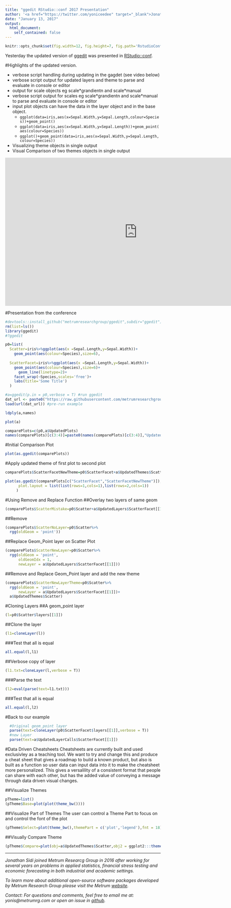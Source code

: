 ```yaml
---
title: "ggedit RStudio::conf 2017 Presentation"
author: '<a href="https://twitter.com/yoniceedee" target="_blank">Jonathan Sidi</a>, <a href="http://metrumrg.com/opensourcetools.html" target="_blank">Metrum Research Group</a>'
date: "January 13, 2017"
output: 
  html_document:
    self_contained: false
---
```


```r
knitr::opts_chunk$set(fig.width=12, fig.height=7, fig.path='RstudioConf/Figs/', warning=FALSE, message=FALSE)
```

Yesterday the updated version of <a href="https://github.com/metrumresearchgroup/ggedit" target="_blank">ggedit</a>  was presented in <a href="https://www.rstudio.com/conference/" target="_blank">RStudio::conf</a>. 

#Highlights of the updated version.

  - verbose script handling during updating in the gagdet (see video below)
  - verbose script output for updated layers and theme to parse and evaluate in console or editor
  - output for scale objects eg scale\*grandientn and scale\*manual
  - verbose script output for scales eg scale\*grandientn and scale\*manual to parse and evaluate in console or editor
  - input plot objects can have the data in the layer object and in the base object. 
    - `ggplot(data=iris,aes(x=Sepal.Width,y=Sepal.Length,colour=Species))+geom_point()`
    - `ggplot(data=iris,aes(x=Sepal.Width,y=Sepal.Length))+geom_point(aes(colour=Species))`
    - `ggplot()+geom_point(data=iris,aes(x=Sepal.Width,y=Sepal.Length,colour=Species))`
  - Visualizing theme objects in single output
  - Visual Comparison of two themes objects in single output
  
<!---
[![Verbose interactivity](http://img.youtube.com/vi/LN5OzswgUY4/0.jpg)](https://www.youtube.com/watch?v=LN5OzswgUY4)
--->

<iframe width="854" height="480" src="https://www.youtube.com/embed/LN5OzswgUY4" frameborder="0" allowfullscreen></iframe>

#Presentation from the conference

```r
#devtools::install_github("metrumresearchgroup/ggedit",subdir="ggedit")
rm(list=ls())
library(ggedit)
#?ggedit

p0=list(
  Scatter=iris%>%ggplot(aes(x =Sepal.Length,y=Sepal.Width))+
    geom_point(aes(colour=Species),size=6),
  
  ScatterFacet=iris%>%ggplot(aes(x =Sepal.Length,y=Sepal.Width))+
    geom_point(aes(colour=Species),size=6)+
      geom_line(linetype=2)+
    facet_wrap(~Species,scales='free')+
    labs(title='Some Title')
  )

#a=ggedit(p.in = p0,verbose = T) #run ggedit
dat_url <- paste0("https://raw.githubusercontent.com/metrumresearchgroup/ggedit/master/RstudioExampleObj.rda")
load(url(dat_url)) #pre-run example

ldply(a,names)

plot(a)

comparePlots=c(p0,a$UpdatedPlots)
names(comparePlots)[c(3:4)]=paste0(names(comparePlots)[c(3:4)],"Updated")
```

#Initial Comparison Plot
```r
plot(as.ggedit(comparePlots))
```

#Apply updated theme of first plot to second plot
```r
comparePlots$ScatterFacetNewTheme=p0$ScatterFacet+a$UpdatedThemes$Scatter

plot(as.ggedit(comparePlots[c("ScatterFacet","ScatterFacetNewTheme")]),
      plot.layout = list(list(rows=1,cols=1),list(rows=2,cols=1))
     )
```
#Using Remove and Replace Function
##Overlay two layers of same geom
```r
(comparePlots$ScatterMistake=p0$Scatter+a$UpdatedLayers$ScatterFacet[[1]])
```

##Remove
```r
(comparePlots$ScatterNoLayer=p0$Scatter%>%
  rgg(oldGeom = 'point'))
```

##Replace Geom_Point layer on Scatter Plot
```r
(comparePlots$ScatterNewLayer=p0$Scatter%>%
  rgg(oldGeom = 'point',
      oldGeomIdx = 1,
      newLayer = a$UpdatedLayers$ScatterFacet[[1]]))
```

##Remove and Replace Geom_Point layer and add the new theme
```r
(comparePlots$ScatterNewLayerTheme=p0$Scatter%>%
  rgg(oldGeom = 'point',
      newLayer = a$UpdatedLayers$ScatterFacet[[1]])+
  a$UpdatedThemes$Scatter)
```

#Cloning Layers
##A geom_point layer
```r
(l=p0$Scatter$layers[[1]])
```

##Clone the layer
```r
(l1=cloneLayer(l))
```

###Test that all is equal
```r
all.equal(l,l1)
```

##Verbose copy of layer
```r
(l1.txt=cloneLayer(l,verbose = T))
```

###Parse the text
```r
(l2=eval(parse(text=l1.txt)))
```

###Test that all is equal
```r
all.equal(l,l2)
```

#Back to our example
```r
  #Original geom_point layer
  parse(text=cloneLayer(p0$ScatterFacet$layers[[1]],verbose = T))
  #new Layer
  parse(text=a$UpdatedLayerCalls$ScatterFacet[[1]])
```

#Data Driven Cheatsheets
Cheatsheets are currently built and used exclusivley as a teaching tool. We want to try and change this and produce a cheat sheet that gives a roadmap to build a known product, but also is built as a function so user data can input data into it to make the cheatsheet more personalized. This gives a versalility of a consistent format that people can share with each other, but has the added value of conveying a message through data driven visual changes. 

##Visualize Themes
```r
pTheme=list()
(pTheme$Base=plot(plot(theme_bw())))
```

##Visualize Part of Themes
The user can control a Theme Part to focus on and control the font of the plot
```r
(pTheme$Select=plot(theme_bw(),themePart = c('plot','legend'),fnt = 18))
```

##Visually Compare Theme
```r
(pTheme$Compare=plot(obj=a$UpdatedThemes$Scatter,obj2 = ggplot2:::theme_get()))
```

<hr>
<em>
Jonathan Sidi joined Metrum Researcg Group in 2016 after working for several years on problems in applied statistics, financial stress testing and economic forecasting in both industrial and academic settings.

To learn more about additional open-source software packages developed by Metrum Research Group please visit the Metrum <a href="http://metrumrg.com/opensourcetools.html" target="_blank">website</a>.

Contact: For questions and comments, feel free to email me at: yonis@metrumrg.com or open an issue in <a href="https://github.com/metrumresearchgroup/ggedit/issues" target="_blank">github</a>.
</em>